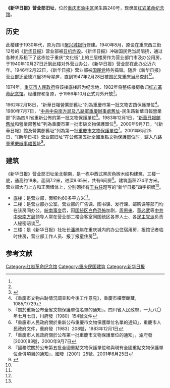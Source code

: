 {{文物保护单位
| 级别 = 全国
| 省名 = 重庆市
| 市/县名 = 
| 图片 = Xinhuadaily.jpg
|说明 = 《新华日报》营业部旧址（摄于1946年）
| 名称 = 八路军重庆办事处旧址
| 子项=《新华日报》营业部旧址
| 编号 = 1-28
| 分类 = 近现代重要史迹及代表性建筑
| 所在 = [[重庆市|重庆市]][[渝中区|渝中区]]
| 时代 = 1940年至1946年
| 登录 = 2001年6月25日
|cat=重庆全国重点文物保护单位
}}

'''《新华日报》营业部旧址'''，位於[[重庆市|重庆市]][[渝中区|渝中区]]民生路240号，现隶属[[红岩革命纪念馆|红岩革命纪念馆]]。

==历史==
此楼建于1930年代，原为四川[[聚兴城银行|聚兴城银行]]修建。1940年8月，原设在重庆西三街12号的《[[新华日报|新华日报]]》营业部被[[重庆大轰炸|日机炸毁]]。《新华日报》冲破国民党当局阻挠，通过各种关系租下了这栋位于重庆“文化街”上的三层楼房作为营业部门市及办公用房，于1940年10月27日迁到此楼对外营业办公。《新华日报》营业部在此办公近六年。1946年2月22日，《新华日报》营业部被[[中国国民党|国民党]]特务捣毁。随后《新华日报》营业部迁至德兴里39号星庐，直到1947年2月28日被国民党重庆当局查封<ref name=lianxian/><ref name=wwj/>。

1974年，[[重庆市人民政府|重庆市人民政府]]将该楼底楼辟为纪念地，1982年将整栋楼房收归[[红岩革命纪念馆|红岩革命纪念馆]]。经维修和复原，于1986年10月正式对外开放<ref name=lianxian>{{Cite web |url = http://www.hongyan.info/gb/news/news_detail.asp?id=2330 |title = 抗战号角——《新华日报》民生路营业部 |author =  |date =  |publisher = 红岩联线 |language =  |accessdate = 2017-07-17 |quote =  }}{{Dead link}}</ref>。

1962年2月18日，“新華日報營業部舊址”列為重慶市第一批文物古蹟保護單位<ref>《重慶市文物古跡情況調查和今後工作意見》，重慶市檔案館藏，1085/1/729</ref>。1980年7月7日，“[[八路軍重慶辦事處舊址|中共中央南方局及八路軍重慶辦事處舊址]]-民生路新華日報營業部”列為四川省重新公佈的第一批文物保護單位<ref>『關於重新公布全省文物保護單位名單的通知』，四川省人民政府，一九八〇年七月七日，川府發（1980）154號文件</ref>。1983年12月1日，“[[新華日報館舊址|新華日報館舊址]]和營業部舊址”列為重慶市第一批市級文物保護單位<ref>「重慶市人民政府關於重新公布重慶市文物保護單位名單的通知」，重慶市人民政府文件，重府發〔1983〕208號，1983年12月1日</ref>。2000年9月7日，“《新華日報》館及營業部舊址”列為第一批[[重慶市文物保護單位|重慶市文物保護單位]]<ref>「重慶市人民政府關於公布第一批重慶市文物保護單位的通知」，渝府發[2000]83號，2000年9月7日</ref>。2001年6月25日，“《新华日报》营业部旧址”在公佈[[第五批全國重點文物保護單位|第五批全國重點文物保護單位]]时，歸入[[八路軍重慶辦事處舊址|八路軍重慶辦事處舊址]]<ref>『國務院關於公布第五批全國重點文物保護單位和與現有全國重點文物保護單位合併項目的通知』，國發〔2001〕25號，2001年6月25日</ref>。

==建筑==
《新华日报》营业部旧址坐北朝南，是一栋中西式黑灰色砖木结构建筑，三楼一底，通高约18米，面阔7.2米，进深9.65米，共有6间房<ref name=wwj>{{Cite web |url = http://www.cqww.gov.cn/contents/59/1375.html |title = 八路军重庆办事处旧址 |author =  |date = 2015-04-28 |publisher = 重庆市文物局 |language =  |accessdate =  |quote =  }}{{Dead link|date=2019年10月 |bot=InternetArchiveBot |fix-attempted=yes }}</ref>。建筑面积274平方米。营业部大门上方和正面墙体上，分别砌挂有[[于右任|于右任]]题写的“新华日报”四字招牌<ref name=lianxian/>。

*底楼：是营业部，面积约60多平方米<ref name=lianxian/>。
*二楼：是营业部办公室。营业部的广告课、图书课、发行课、邮购课等部门均在该房间办公。[[皖南事变|皖南事变]]后，因[[国统区|国统区]][[白色恐怖|白色恐怖]]加剧，[[周恩来|周恩来]]、[[董必武|董必武]]等[[中共中央南方局|中共中央南方局]]领导人常在营业部二楼会客室同国统区各界人士、各[[民主党派|民主党派]]负责人秘密晤谈<ref name=lianxian/>。
*三楼：是《新华日报》社社长[[潘梓年|潘梓年]]在重庆城内的办公住宿用房，报馆记者临时住房，营业部工作人员、报丁报童住房<ref name=lianxian/>。

==参考文献==
{{reflist}}

{{重慶全國重點文物保護單位}}
[[Category:红岩革命纪念馆|Category:红岩革命纪念馆]]
[[Category:重庆民国建筑|Category:重庆民国建筑]]
[[Category:新华日报|Category:新华日报]]